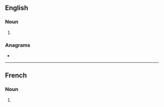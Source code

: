 ==English==

===Noun===
{{head|en|noun form}}

# {{plural of|en|igloo}}

===Anagrams===
* {{anagrams|en|a=giloos|oglios|oligos}}

----

==French==

===Noun===
{{head|fr|noun plural form}}

# {{plural of|fr|igloo}}